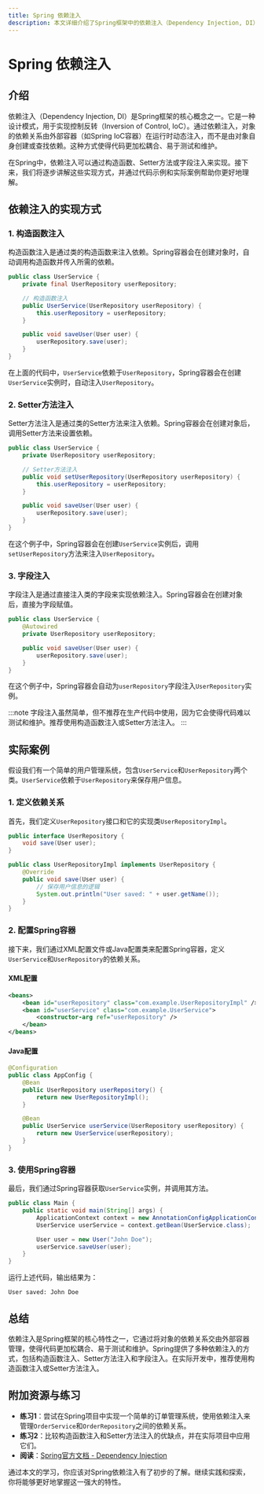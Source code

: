 ```yaml
---
title: Spring 依赖注入
description: 本文详细介绍了Spring框架中的依赖注入（Dependency Injection, DI）概念，包括其工作原理、实现方式以及实际应用场景，适合初学者学习。
---
```


# Spring 依赖注入

## 介绍

依赖注入（Dependency Injection, DI）是Spring框架的核心概念之一。它是一种设计模式，用于实现控制反转（Inversion of Control, IoC）。通过依赖注入，对象的依赖关系由外部容器（如Spring IoC容器）在运行时动态注入，而不是由对象自身创建或查找依赖。这种方式使得代码更加松耦合、易于测试和维护。

在Spring中，依赖注入可以通过构造函数、Setter方法或字段注入来实现。接下来，我们将逐步讲解这些实现方式，并通过代码示例和实际案例帮助你更好地理解。

## 依赖注入的实现方式

### 1. 构造函数注入

构造函数注入是通过类的构造函数来注入依赖。Spring容器会在创建对象时，自动调用构造函数并传入所需的依赖。

```java
public class UserService {
    private final UserRepository userRepository;

    // 构造函数注入
    public UserService(UserRepository userRepository) {
        this.userRepository = userRepository;
    }

    public void saveUser(User user) {
        userRepository.save(user);
    }
}
```

在上面的代码中，`UserService`依赖于`UserRepository`，Spring容器会在创建`UserService`实例时，自动注入`UserRepository`。

### 2. Setter方法注入

Setter方法注入是通过类的Setter方法来注入依赖。Spring容器会在创建对象后，调用Setter方法来设置依赖。

```java
public class UserService {
    private UserRepository userRepository;

    // Setter方法注入
    public void setUserRepository(UserRepository userRepository) {
        this.userRepository = userRepository;
    }

    public void saveUser(User user) {
        userRepository.save(user);
    }
}
```

在这个例子中，Spring容器会在创建`UserService`实例后，调用`setUserRepository`方法来注入`UserRepository`。

### 3. 字段注入

字段注入是通过直接注入类的字段来实现依赖注入。Spring容器会在创建对象后，直接为字段赋值。

```java
public class UserService {
    @Autowired
    private UserRepository userRepository;

    public void saveUser(User user) {
        userRepository.save(user);
    }
}
```

在这个例子中，Spring容器会自动为`userRepository`字段注入`UserRepository`实例。

:::note
字段注入虽然简单，但不推荐在生产代码中使用，因为它会使得代码难以测试和维护。推荐使用构造函数注入或Setter方法注入。
:::

## 实际案例

假设我们有一个简单的用户管理系统，包含`UserService`和`UserRepository`两个类。`UserService`依赖于`UserRepository`来保存用户信息。

### 1. 定义依赖关系

首先，我们定义`UserRepository`接口和它的实现类`UserRepositoryImpl`。

```java
public interface UserRepository {
    void save(User user);
}

public class UserRepositoryImpl implements UserRepository {
    @Override
    public void save(User user) {
        // 保存用户信息的逻辑
        System.out.println("User saved: " + user.getName());
    }
}
```

### 2. 配置Spring容器

接下来，我们通过XML配置文件或Java配置类来配置Spring容器，定义`UserService`和`UserRepository`的依赖关系。

#### XML配置

```xml
<beans>
    <bean id="userRepository" class="com.example.UserRepositoryImpl" />
    <bean id="userService" class="com.example.UserService">
        <constructor-arg ref="userRepository" />
    </bean>
</beans>
```

#### Java配置

```java
@Configuration
public class AppConfig {
    @Bean
    public UserRepository userRepository() {
        return new UserRepositoryImpl();
    }

    @Bean
    public UserService userService(UserRepository userRepository) {
        return new UserService(userRepository);
    }
}
```

### 3. 使用Spring容器

最后，我们通过Spring容器获取`UserService`实例，并调用其方法。

```java
public class Main {
    public static void main(String[] args) {
        ApplicationContext context = new AnnotationConfigApplicationContext(AppConfig.class);
        UserService userService = context.getBean(UserService.class);

        User user = new User("John Doe");
        userService.saveUser(user);
    }
}
```

运行上述代码，输出结果为：

```
User saved: John Doe
```

## 总结

依赖注入是Spring框架的核心特性之一，它通过将对象的依赖关系交由外部容器管理，使得代码更加松耦合、易于测试和维护。Spring提供了多种依赖注入的方式，包括构造函数注入、Setter方法注入和字段注入。在实际开发中，推荐使用构造函数注入或Setter方法注入。

## 附加资源与练习

- **练习1**：尝试在Spring项目中实现一个简单的订单管理系统，使用依赖注入来管理`OrderService`和`OrderRepository`之间的依赖关系。
- **练习2**：比较构造函数注入和Setter方法注入的优缺点，并在实际项目中应用它们。
- **阅读**：[Spring官方文档 - Dependency Injection](https://docs.spring.io/spring-framework/docs/current/reference/html/core.html#beans-dependencies)

通过本文的学习，你应该对Spring依赖注入有了初步的了解。继续实践和探索，你将能够更好地掌握这一强大的特性。